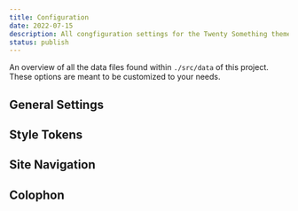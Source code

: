 ```yaml
---
title: Configuration
date: 2022-07-15
description: All congfiguration settings for the Twenty Something theme
status: publish
---
```


An overview of all the data files found within `./src/data` of this project. These options are meant to be customized to your needs.

## General Settings

<PreElement file={configJson} summary="Site and Global Settings" path="src/data/config.json" />


## Style Tokens

<PreElement file={tokensJson} summary="Global and Theme Properties" path="src/data/tokens.json" />

## Site Navigation

<PreElement file={navigationJson} summary="Primary Navigation" path="src/data/navigation.json" />

## Colophon

<PreElement file={colophonJson} summary="Colophon Links" path="src/data/colophon.json" />
